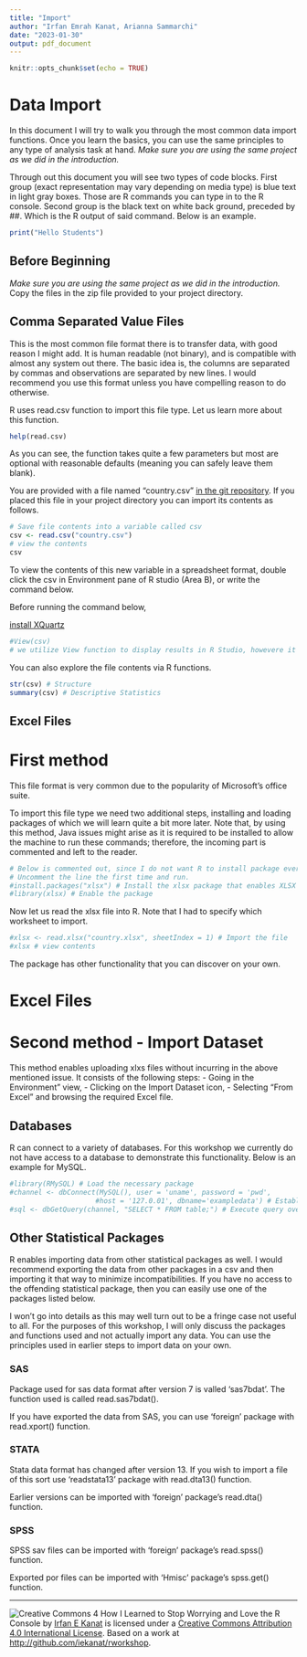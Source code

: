 ```yaml
---
title: "Import"
author: "Irfan Emrah Kanat, Arianna Sammarchi"
date: "2023-01-30"
output: pdf_document
---
```


```r
knitr::opts_chunk$set(echo = TRUE)
```

# Data Import

In this document I will try to walk you through the most common data import functions. Once you learn the basics, you can use the same principles to any type of analysis task at hand. *Make sure you are using the same project as we did in the introduction.*

Through out this document you will see two types of code blocks. First group (exact representation may vary depending on media type) is blue text in light gray boxes. Those are R commands you can type in to the R console. Second group is the black text on white back ground, preceded by ##. Which is the R output of said command. Below is an example.

```r
print("Hello Students")
```

## Before Beginning

*Make sure you are using the same project as we did in the introduction.* Copy the files in the zip file provided to your project directory.

## Comma Separated Value Files

This is the most common file format there is to transfer data, with good reason I might add. It is human readable (not binary), and is compatible with almost any system out there. The basic idea is, the columns are separated by commas and observations are separated by new lines. I would recommend you use this format unless you have compelling reason to do otherwise.

R uses read.csv function to import this file type. Let us learn more about this function.

```r
help(read.csv)
```

As you can see, the function takes quite a few parameters but most are optional with reasonable defaults (meaning you can safely leave them blank).

You are provided with a file named "country.csv" [in the git repository](https://github.com/iekanat/rworkshop). If you placed this file in your project directory you can import its contents as follows.

```r
# Save file contents into a variable called csv
csv <- read.csv("country.csv")
# view the contents 
csv
```

To view the contents of this new variable in a spreadsheet format, double click the csv in Environment pane of R studio (Area B), or write the command below.

Before running the command below,

[install XQuartz](https://www.xquartz.org)

```r
#View(csv)
# we utilize View function to display results in R Studio, howevere it is commented here because of incompatibility of documents and R knitting.
```

You can also explore the file contents via R functions.

```r
str(csv) # Structure
summary(csv) # Descriptive Statistics
```

## Excel Files

# First method

This file format is very common due to the popularity of Microsoft's office suite.

To import this file type we need two additional steps, installing and loading packages of which we will learn quite a bit more later. Note that, by using this method, Java issues might arise as it is required to be installed to allow the machine to run these commands; therefore, the incoming part is commented and left to the reader.

```r
# Below is commented out, since I do not want R to install package every time you run this.
# Uncomment the line the first time and run.
#install.packages("xlsx") # Install the xlsx package that enables XLSX import function.
#library(xlsx) # Enable the package

```

Now let us read the xlsx file into R. Note that I had to specify which worksheet to import.

```r
#xlsx <- read.xlsx("country.xlsx", sheetIndex = 1) # Import the file
#xlsx # view contents
```

The package has other functionality that you can discover on your own.

# Excel Files

# Second method - Import Dataset

This method enables uploading xlxs files without incurring in the above mentioned issue. It consists of the following steps: - Going in the Environment" view, - Clicking on the Import Dataset icon, - Selecting "From Excel" and browsing the required Excel file.

## Databases

R can connect to a variety of databases. For this workshop we currently do not have access to a database to demonstrate this functionality. Below is an example for MySQL.

```r
#library(RMySQL) # Load the necessary package
#channel <- dbConnect(MySQL(), user = 'uname', password = 'pwd', 
                     #host = '127.0.01', dbname='exampledata') # Establish database connection
#sql <- dbGetQuery(channel, "SELECT * FROM table;") # Execute query over connection, save results  
```

## Other Statistical Packages

R enables importing data from other statistical packages as well. I would recommend exporting the data from other packages in a csv and then importing it that way to minimize incompatibilities. If you have no access to the offending statistical package, then you can easily use one of the packages listed below.

I won't go into details as this may well turn out to be a fringe case not useful to all. For the purposes of this workshop, I will only discuss the packages and functions used and not actually import any data. You can use the principles used in earlier steps to import data on your own.

### SAS

Package used for sas data format after version 7 is valled 'sas7bdat'. The function used is called read.sas7bdat().

If you have exported the data from SAS, you can use 'foreign' package with read.xport() function.

### STATA

Stata data format has changed after version 13. If you wish to import a file of this sort use 'readstata13' package with read.dta13() function.

Earlier versions can be imported with 'foreign' package's read.dta() function.

### SPSS

SPSS sav files can be imported with 'foreign' package's read.spss() function.

Exported por files can be imported with 'Hmisc' package's spss.get() function.

------------------------------------------------------------------------

![Creative Commons 4](figures/cc.png) How I Learned to Stop Worrying and Love the R Console by [Irfan E Kanat](http://irfankanat.com) is licensed under a [Creative Commons Attribution 4.0 International License](http://creativecommons.org/licenses/by/4.0/). Based on a work at <http://github.com/iekanat/rworkshop>.
